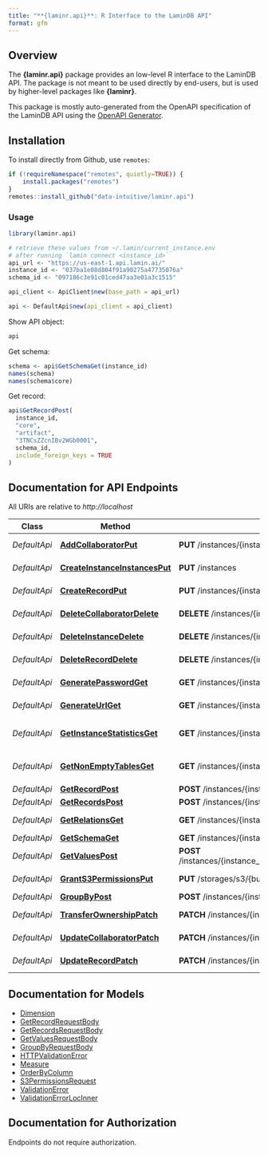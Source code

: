 ```yaml
---
title: "**{laminr.api}**: R Interface to the LaminDB API"
format: gfm
---
```


## Overview

The **{laminr.api}** package provides an low-level R interface to the LaminDB API. The package is not meant to be used directly by end-users, but is used by higher-level packages like **{laminr}**.

This package is mostly auto-generated from the OpenAPI specification of the LaminDB API using the [OpenAPI Generator](https://www.npmjs.com/package/@openapitools/openapi-generator-cli).

## Installation

To install directly from Github, use `remotes`:
```R
if (!requireNamespace("remotes", quietly=TRUE)) {
    install.packages("remotes")
}
remotes::install_github("data-intuitive/laminr.api")
```

### Usage

```r
library(laminr.api)

# retrieve these values from ~/.lamin/current_instance.env
# after running `lamin connect <instance_id>`
api_url <- "https://us-east-1.api.lamin.ai/"
instance_id <- "037ba1e08d804f91a90275a47735076a"
schema_id <- "097186c3e91c01ced47aa3e01a3c1515"

api_client <- ApiClient$new(base_path = api_url)

api <- DefaultApi$new(api_client = api_client)
```

Show API object:

```r
api
```

Get schema:

```r
schema <- api$GetSchemaGet(instance_id)
names(schema)
names(schema$core)
```

Get record:

```r
api$GetRecordPost(
  instance_id,
  "core",
  "artifact",
  "3TNCsZZcnIBv2WGb0001",
  schema_id,
  include_foreign_keys = TRUE
)
```

## Documentation for API Endpoints

All URIs are relative to *http://localhost*

Class | Method | HTTP request | Description
------------ | ------------- | ------------- | -------------
*DefaultApi* | [**AddCollaboratorPut**](docs/DefaultApi.md#AddCollaboratorPut) | **PUT** /instances/{instance_id}/collaborators/{account_id} | Add Collaborator
*DefaultApi* | [**CreateInstanceInstancesPut**](docs/DefaultApi.md#CreateInstanceInstancesPut) | **PUT** /instances | Create Instance
*DefaultApi* | [**CreateRecordPut**](docs/DefaultApi.md#CreateRecordPut) | **PUT** /instances/{instance_id}/modules/{module_name}/{model_name} | Create Record
*DefaultApi* | [**DeleteCollaboratorDelete**](docs/DefaultApi.md#DeleteCollaboratorDelete) | **DELETE** /instances/{instance_id}/collaborators/{account_id} | Delete Collaborator
*DefaultApi* | [**DeleteInstanceDelete**](docs/DefaultApi.md#DeleteInstanceDelete) | **DELETE** /instances/{instance_id} | Delete Instance
*DefaultApi* | [**DeleteRecordDelete**](docs/DefaultApi.md#DeleteRecordDelete) | **DELETE** /instances/{instance_id}/modules/{module_name}/{model_name}/{uid} | Delete Record
*DefaultApi* | [**GeneratePasswordGet**](docs/DefaultApi.md#GeneratePasswordGet) | **GET** /instances/{instance_id}/db/password | Generate Password
*DefaultApi* | [**GenerateUrlGet**](docs/DefaultApi.md#GenerateUrlGet) | **GET** /instances/{instance_id}/db/url | Generate Url
*DefaultApi* | [**GetInstanceStatisticsGet**](docs/DefaultApi.md#GetInstanceStatisticsGet) | **GET** /instances/{instance_id}/statistics | Get Instance Statistics
*DefaultApi* | [**GetNonEmptyTablesGet**](docs/DefaultApi.md#GetNonEmptyTablesGet) | **GET** /instances/{instance_id}/non_empty_tables | Get Non Empty Tables
*DefaultApi* | [**GetRecordPost**](docs/DefaultApi.md#GetRecordPost) | **POST** /instances/{instance_id}/modules/{module_name}/{model_name}/{id_or_uid} | Get Record
*DefaultApi* | [**GetRecordsPost**](docs/DefaultApi.md#GetRecordsPost) | **POST** /instances/{instance_id}/modules/{module_name}/{model_name} | Get Records
*DefaultApi* | [**GetRelationsGet**](docs/DefaultApi.md#GetRelationsGet) | **GET** /instances/{instance_id}/schema/{module_name}/{model_name} | Get Relations
*DefaultApi* | [**GetSchemaGet**](docs/DefaultApi.md#GetSchemaGet) | **GET** /instances/{instance_id}/schema | Get Schema
*DefaultApi* | [**GetValuesPost**](docs/DefaultApi.md#GetValuesPost) | **POST** /instances/{instance_id}/modules/{module_name}/{model_name}/fields/{field_path} | Get Values
*DefaultApi* | [**GrantS3PermissionsPut**](docs/DefaultApi.md#GrantS3PermissionsPut) | **PUT** /storages/s3/{bucket_name}/permissions | Grant S3 Permissions
*DefaultApi* | [**GroupByPost**](docs/DefaultApi.md#GroupByPost) | **POST** /instances/{instance_id}/modules/{module_name}/{model_name}/group-by | Group By
*DefaultApi* | [**TransferOwnershipPatch**](docs/DefaultApi.md#TransferOwnershipPatch) | **PATCH** /instances/{instance_id}/owner/{handle} | Transfer Ownership
*DefaultApi* | [**UpdateCollaboratorPatch**](docs/DefaultApi.md#UpdateCollaboratorPatch) | **PATCH** /instances/{instance_id}/collaborators/{account_id} | Update Collaborator
*DefaultApi* | [**UpdateRecordPatch**](docs/DefaultApi.md#UpdateRecordPatch) | **PATCH** /instances/{instance_id}/modules/{module_name}/{model_name}/{uid} | Update Record


## Documentation for Models

 - [Dimension](docs/Dimension.md)
 - [GetRecordRequestBody](docs/GetRecordRequestBody.md)
 - [GetRecordsRequestBody](docs/GetRecordsRequestBody.md)
 - [GetValuesRequestBody](docs/GetValuesRequestBody.md)
 - [GroupByRequestBody](docs/GroupByRequestBody.md)
 - [HTTPValidationError](docs/HTTPValidationError.md)
 - [Measure](docs/Measure.md)
 - [OrderByColumn](docs/OrderByColumn.md)
 - [S3PermissionsRequest](docs/S3PermissionsRequest.md)
 - [ValidationError](docs/ValidationError.md)
 - [ValidationErrorLocInner](docs/ValidationErrorLocInner.md)


## Documentation for Authorization

Endpoints do not require authorization.
